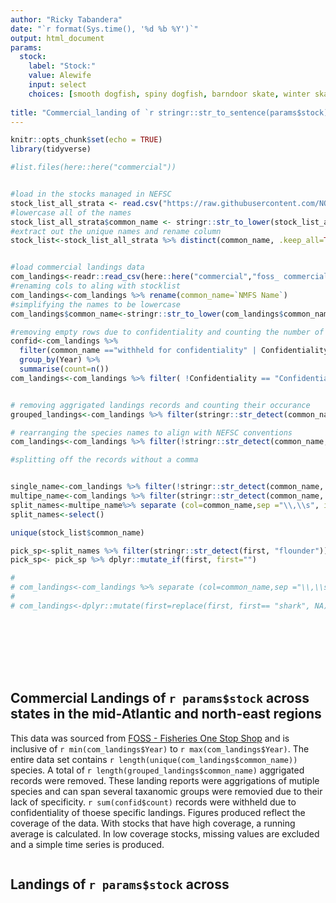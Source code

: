 ```yaml
---
author: "Ricky Tabandera"
date: "`r format(Sys.time(), '%d %b %Y')`"
output: html_document
params:
  stock:
    label: "Stock:"
    value: Alewife
    input: select
    choices: [smooth dogfish, spiny dogfish, barndoor skate, winter skate, clearnose skate, rosette skate, little skate, smooth skate, thorny skate, atlantic herring, alewife, blueback herring, silver hake, atlantic cod, haddock, pollock, white hake, red hake, cusk, atlantic halibut, american plaice, summer flounder, yellowtail flounder, winter flounder, atlantic mackerel, butterfish, bluefish, black sea bass, scup, acadian redfish,    atlantic wolffish,  ocean pout, atlantic menhaden,windowpane flounder]
  
title: "Commercial_landing of `r stringr::str_to_sentence(params$stock)`"
---
```


```r
knitr::opts_chunk$set(echo = TRUE)
library(tidyverse)
```

```r
#list.files(here::here("commercial"))


#load in the stocks managed in NEFSC
stock_list_all_strata <- read.csv("https://raw.githubusercontent.com/NOAA-EDAB/ECSA/master/data/stock_list.csv")
#lowercase all of the names
stock_list_all_strata$common_name <- stringr::str_to_lower(stock_list_all_strata$common_name)
#extract out the unique names and rename column  
stock_list<-stock_list_all_strata %>% distinct(common_name, .keep_all=TRUE)


#load commercial landings data
com_landings<-readr::read_csv(here::here("commercial","foss_ commercial_landings_NE_MA_1950_2019.csv"))
#renaming cols to aling with stocklist
com_landings<-com_landings %>% rename(common_name=`NMFS Name`)
#simplifying the names to be lowercase 
com_landings$common_name<-stringr::str_to_lower(com_landings$common_name)

#removing empty rows due to confidentiality and counting the number of records removed
confid<-com_landings %>% 
  filter(common_name =="withheld for confidentiality" | Confidentiality == "Confidential" )%>%
  group_by(Year) %>%
  summarise(count=n())
com_landings<-com_landings %>% filter( !Confidentiality == "Confidential" | common_name =="withheld for confidentiality" | is.na(Pounds) )


# removing aggrigated landings records and counting their occurance
grouped_landings<-com_landings %>% filter(stringr::str_detect(common_name, "\\*+"))

# rearranging the species names to align with NEFSC conventions
com_landings<-com_landings %>% filter(!stringr::str_detect(common_name, "\\*+"))

#splitting off the records without a comma


single_name<-com_landings %>% filter(!stringr::str_detect(common_name, "\\,\\s"))
multipe_name<-com_landings %>% filter(stringr::str_detect(common_name, "\\,\\s"))
split_names<-multipe_name%>% separate (col=common_name,sep ="\\,\\s", into = c("first" ,"second", "third"))
split_names<-select()

unique(stock_list$common_name)

pick_sp<-split_names %>% filter(stringr::str_detect(first, "flounder"))
pick_sp<- pick_sp %>% dplyr::mutate_if(first, first="")

# 
# com_landings<-com_landings %>% separate (col=common_name,sep ="\\,\\s", into = c("first" ,"second", "third"))
# 
# com_landings<-dplyr::mutate(first=replace(first, first== "shark", NA))









```


## Commercial Landings of `r params$stock` across states in the mid-Atlantic and north-east regions

This data was sourced from [FOSS - Fisheries One Stop Shop](https://foss.nmfs.noaa.gov/apexfoss/f?p=215:200:4615327020711::NO:::) and is inclusive of `r min(com_landings$Year) ` to `r max(com_landings$Year)`. The entire data set contains `r length(unique(com_landings$common_name))` species. A total of `r length(grouped_landings$common_name) ` aggrigated records were removed. These landing reports were aggrigations of mutiple species and can span several taxanomic groups were removied due to their lack of specificity. `r sum(confid$count) ` records were withheld due to confidentiality of thoese specific landings.
Figures produced reflect the coverage of the data. With stocks that have high coverage, a running average is calculated. In low coverage stocks, missing values are excluded and a simple time series is produced. 


```r

```

## Landings of `r params$stock` across 
